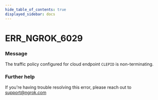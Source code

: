 ```yaml
---
hide_table_of_contents: true
displayed_sidebar: docs
---
```



# ERR_NGROK_6029

### Message

The traffic policy configured for cloud endpoint `CLEPID` is non-terminating.

<ErrorDetails error="err_ngrok_6029" />

### Further help

If you're having trouble resolving this error, please reach out to [support@ngrok.com](mailto:support@ngrok.com?subject=Help%20with%20ERR_NGROK_6029)
